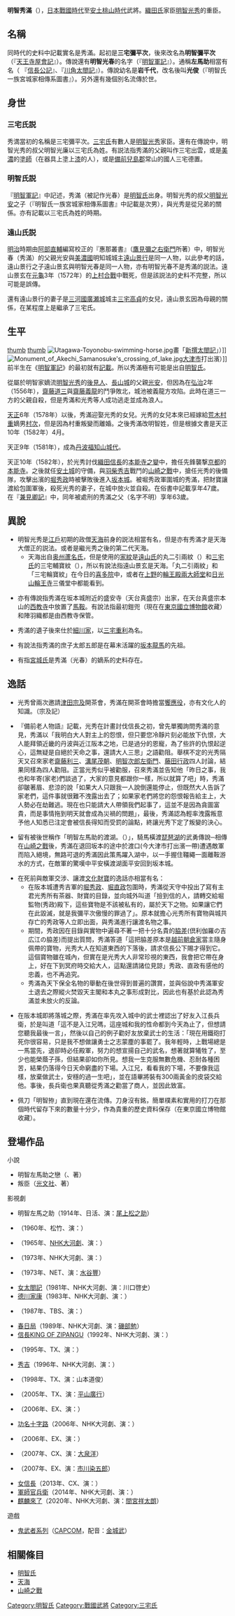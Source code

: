 {{japanese|japanese=明智 秀満|kana=あけち ひでみつ|romaji=Akechi Hidemitsu|舊寫=明智秀滿}}
'''明智秀滿'''（{{bd|1535年||1582年|7月4日}}），[[日本戰國時代|日本戰國時代]]至[[安土桃山時代|安土桃山時代]]武將。[[織田氏|織田氏]]家臣[[明智光秀|明智光秀]]的重臣。

== 名稱 ==
同時代的史料中記載實名是秀滿。起初是'''三宅彌平次'''，後來改名為'''明智彌平次'''（『[[天王寺屋會記|天王寺屋會記]]』）。傳說還有'''明智光春'''的名字（『[[明智軍記|明智軍記]]』）。通稱'''左馬助'''相當有名（ 『[[信長公記|信長公記]]』、『[[川角太閤記|川角太閤記]]』）。傳說幼名是'''岩千代'''，改名後叫'''光俊'''（『明智氏一族宮城家相傳系圖書』）。另外還有幾個別名流傳於世。

== 身世 ==
=== 三宅氏説 ===
秀満當初的名稱是三宅彌平次。[[三宅氏|三宅氏]]有數人是[[明智光秀|明智光秀]]家臣。還有在傳說中，明智光秀的叔父明智光廉以三宅氏為姓。有説法指秀滿的父親叫作三宅出雲，或是[[美濃國|美濃]]的[[塗師|塗師]]（在器具上塗上[[漆|漆]]的人），或是[[備前|備前]][[兒島郡|兒島郡]]常山的國人三宅德置。

=== 明智氏説 ===
『[[明智軍記|明智軍記]]』中記述，秀滿（被記作光春）是[[明智氏|明智氏]]出身。明智光秀的叔父[[明智光安|明智光安]]之子（『明智氏一族宮城家相傳系圖書』中記載是次男），與光秀是從兄弟的關係。亦有記載以三宅氏為姓的時期。

=== 遠山氏説 ===
[[明治|明治]]時期由[[阿部直輔|阿部直輔]]編寫校正的『惠那叢書』（[[鷹見彌之右衛門|鷹見彌之右衛門]]所著）中，明智光春（秀滿）的父親光安與[[美濃國|美濃國]]明知城城主[[遠山景行|遠山景行]]是同一人物，以此參考的話，遠山景行之子遠山景玄與明智光春是同一人物，亦有明智光春不是秀滿的説法。遠山景玄在[[元龜|元龜]]3年（1572年）的[[上村合戰|上村合戰]]中戰死，但是該説法的史料不完整，所以可能是誤傳。

還有遠山景行的妻子是[[三河國|三河國]][[廣瀬城|廣瀬城]]城主[[三宅高貞|三宅高貞]]的女兒，遠山景玄因為母親的關係，在某程度上是繼承了三宅氏。

== 生平 ==
[[file:Fukuchiyama_castle19.jpg|thumb]]
[[file:Sakamotojo07.jpg|thumb]]
[[File:Utagawa-Toyonobu-swimming-horse.jpg|thumb]]畫「[[新撰太閤記|新撰太閤記]]」）]]
[[File:Monument_of_Akechi_Samanosuke's_crossing_of_lake.jpg|thumb]][[大津市|大津市]]打出濱）]]
前半生在《[[明智軍記|明智軍記]]》的最初就有[[記載|記載]]。所以秀滿極有可能是出自[[明智氏|明智氏]]。

從屬於明智家嫡流[[明智光秀|明智光秀]]的[[後見人|後見人]]、[[長山城|長山城]]的父親[[明智光安|光安]]，但因為在[[弘治_(日本)|弘治]]2年（1556年），[[齋藤道三|齋藤道三]]與[[齋藤義龍|齋藤義龍]]的鬥爭敗北，城池被義龍方攻陷。此時在道三一方的父親自殺，但是秀滿和光秀等人成功逃走並成為浪人。

[[天正_(日本)|天正]]6年（1578年）以後，秀滿迎娶光秀的女兒。光秀的女兒本來已經嫁給[[荒木村重|荒木村重]]嫡男[[荒木村次|村次]]，但是因為村重叛變而離婚。之後秀滿改明智姓，但是根據文書是天正10年（1582年）4月。

天正9年（1581年），成為[[丹波|丹波]][[福知山|福知山]][[城代|城代]]。

天正10年（1582年），於光秀討伐[[織田信長|織田信長]]的[[本能寺之變|本能寺之變]]中，擔任先鋒襲撃[[京都|京都]]的[[本能寺|本能寺]]。之後就任[[安土城|安土城]]的守備，與[[羽柴秀吉|羽柴秀吉]]戰鬥的[[山崎之戰|山崎之戰]]中，搶任光秀的後備隊，攻擊出濱的[[堀秀政|堀秀政]]時被擊敗後進入[[坂本城|坂本城]]。被堀秀政軍圍城的秀滿，把財寶讓渡給包圍軍後，殺死光秀的妻子，在城中放火並自殺。在俗書中記載享年47歲。在『[[兼見卿記|兼見卿記]]』中，同年被處刑的秀滿之父（名字不明）享年63歲。

== 異說 ==
*明智光秀是[[江戶|江戶]]初期的政僧[[天海|天海]]前身的説法相當有名，但是亦有秀滿才是天海大僧正的説法。或者是繼光秀之後的第二代天海。
**天海出自[[奥州|奥州]][[蘆名氏|蘆名氏]]，但是使用的[[家紋|家紋]]是[[遠山氏|遠山氏]]的丸二引兩紋（{{lang|ja|丸に二引両}}）和[[三宅氏|三宅氏]]的三宅輔寶紋（{{lang|ja|三宅輪宝}}），所以有說法指遠山景玄是天海。「丸二引兩紋」和「三宅輪寶紋」在今日的[[喜多院|喜多院]]中，或者在[[上野|上野]]的[[輪王殿兩大師堂|輪王殿兩大師堂]]和[[日光山輪王寺|日光山輪王寺]]三儀堂中都能看到。

*亦有傳說指秀滿在坂本城附近的盛安寺（天台真盛宗）出家，在天台真盛宗本山的[[西教寺|西教寺]]中放置了[[馬鞍|馬鞍]]。有說法指最初鎧兜（現在在[[東京國立博物館|東京國立博物館]]收藏）和陣羽織都是由西教寺保管。

*秀滿的遺子後來仕於[[細川家|細川家]]，以[[三宅重利|三宅重利]]為名。

*有說法指秀滿的庶子太郎五郎是在幕末活躍的[[坂本龍馬|坂本龍馬]]的先祖。

*有指[[宮城氏|宮城氏]]是秀滿（光春）的嫡系的史料存在。

== 逸話 ==

*光秀曾兩次邀請[[津田宗及|津田宗及]]開茶會，秀滿在開茶會時擔當[[饗應役|饗應役]]，亦有文化人的知識。（宗及記）

*『備前老人物語』記載，光秀在計畫討伐信長之初，曾先單獨詢問秀滿的意見，秀滿以「我明白大人對主上的怨恨，但只要您冷靜片刻必能放下仇恨，大人能拜領近畿的丹波與近江阪本之地，已是過分的恩寵，為了些許的仇恨起逆心，這無疑是自絕於天命之事，還請大人三思」之語勸阻。舉棋不定的光秀隔天又召來家老[[齋藤利三|齋藤利三]]、[[溝尾茂朝|溝尾茂朝]]、[[明智次郎左衛門|明智次郎左衛門]]、[[藤田行政|藤田行政]]四人討論，結果同樣為四人勸阻。正當光秀似乎被勸服，召來秀滿並告知他「昨日之事，我也和年寄(家老)們談過了，大家的意見都跟你一樣，所以就算了吧」時，秀滿卻皺著眉、悲涼的說「如果大人只跟我一人說倒還能停止，但既然大人告訴了家老們，這件事就很難不洩露出去了；如果家老們將您的怨恨報告給主上，大人勢必在劫難逃。現在也只能請大人帶領我們起事了，這並不是因為貪圖富貴，而是事情拖到明天就會成為災禍的問題」，最後，秀滿認為輕率洩露叛意予他人知悉已注定會被信長得知而受罰的論點，終讓光秀下定了叛變的決心。

*留有被後世稱作「明智左馬助的渡湖。（{{lang|ja|明智左馬助の湖水渡り}}）」，騎馬橫渡[[琵琶湖|琵琶湖]]的武勇傳說─相傳在[[山崎之戰|山崎之戰]]後，秀滿在退回坂本的途中於渡口(今大津市打出濱一帶)遭遇敵軍而陷入絕境，無路可退的秀滿因此策馬躍入湖中，以一手握住韁繩一面離鞍游水的方式，在敵軍的驚嘆中平安橫渡湖面平安回到坂本城。

*在死前與敵軍交涉、讓渡[[日本文化財產|文化財寶]]的逸話亦相當有名：
**在阪本城遭秀吉軍的[[堀秀政|堀秀政]]、[[堀直政|堀直政]]包圍時，秀滿從天守中投出了寫有主君光秀所有茶器、財寶的目錄，並向城外叫道「撿到信的人，請轉交給堀監物(秀政)殿下，這些寶物是不該被私有的，屬於天下之物。如果讓它們在此毀滅，就是我彌平次傲慢的罪過了」。原本就擔心光秀所有寶物與城共存亡的秀政等人立即出面，與秀滿進行讓渡名物之事。
**期間，秀政因在目錄與實物中遍尋不著一把十分名貴的[[脇差|脇差]](倶利伽羅の吉広江の脇差)而提出質問，秀滿答道「這把脇差原本是[[越前國|越前]][[朝倉家|朝倉家]]當主隨身佩帶的寶物，光秀大人在知道東西的下落後，請求信長公下賜才得到它。這個寶物雖在城內，但實在是光秀大人非常珍視的東西，我會把它帶在身上，好在下到冥府時交給大人，這點還請諸位見諒」秀政、直政有感他的忠義，也不再追究。
**秀滿為天下保全名物的舉動在後世得到普遍的讚賞，並與俗說中秀滿軍安土退去之際縱火焚毀天主閣和本丸之事形成對比，因此也有基於此認為秀滿並未放火的反論。

*在阪本城即將落城之際，秀滿在率先攻入城中的武士裡認出了好友入江長兵衛，於是叫道「這不是入江兄嗎，這座城和我的性命都到今天為止了，但想請您聽我最後一言」，然後以自己的例子勸好友放棄武士的生活：「現在用鐵砲打死你很容易，只是我不想做讓勇士之志蒙塵的事罷了。我年輕時，上戰場總是一馬當先，退卻時必任殿軍，努力的想宣揚自己的武名，想著就算犧牲了，至少也能榮蔭子孫，但結果卻如你所見。想我一生克服無數危機、忍耐各種困苦，結果仍落得今日天命窮盡的下場。入江兄，看看我的下場，不要像我這樣，放棄做武士，安穩的過一生吧」，並在語畢將裝有300兩黃金的皮袋交給他。事後，長兵衛也果真聽從秀滿之勸當了商人，並因此致富。

*佩刀「明智拵」直到現在還在流傳。刀身沒有銘，簡單樸素和實用的打刀在那個時代留存下來的數量十分少，作為貴重的歷史資料保存（在東京國立博物館收藏）。

== 登場作品 ==
;小說
*明智左馬助之戀（{{tsl|ja|日本経済新聞出版社|日本經濟新聞出版社}}、{{tsl|ja|加藤廣}}著）
*叛臣（[[光文社|光文社]]、{{tsl|ja|多岐川恭}}著）

;影視劇
*明智左馬之助（1914年、日活、演：[[尾上松之助|尾上松之助]]）
*{{tsl|ja|敵は本能寺にあり#映画|敵在本能寺}}（1960年、松竹、演：{{tsl|ja|森美樹}}）
*{{tsl|ja|太閤記 (NHK大河ドラマ)|太閤記（戲劇）|太閤記}}（1965年、[[NHK大河劇|NHK大河劇]]、演：{{tsl|ja|片岡秀太郎 (2代目)|片岡秀太郎}}）
*{{tsl|ja|国盗り物語 (NHK大河ドラマ)|國盜物語}}（1973年、NHK大河劇、演：{{tsl|ja|三ツ木清隆}}）
*{{tsl|ja|新書太閤記#新書太閤記（NETテレビ）|新書太閤記}}（1973年、NET、演：[[水谷豐|水谷豐]]）
*[[女太閤記|女太閤記]]（1981年、NHK大河劇、演：川口啓史）
*[[德川家康_(大河劇)|德川家康]]（1983年、NHK大河劇、演：{{tsl|ja|大林丈史}}）
*{{tsl|ja|太閤記 (1987年のテレビドラマ)|太閤記（戲劇）|太閤記}}（1987年、TBS、演：{{tsl|ja|伊庭剛}}）
*[[春日局_(大河劇)|春日局]]（1989年、NHK大河劇、演：[[磯部勉|磯部勉]]）
*[[信長KING_OF_ZIPANGU|信長KING OF ZIPANGU]]（1992年、NHK大河劇、演：{{tsl|ja|小野了}}）
*{{tsl|ja|豊臣秀吉 天下を獲る!|豐臣秀吉 獲取天下！}}（1995年、TX、演：{{tsl|ja|安藤一夫}}）
*[[秀吉_(大河劇)|秀吉]]（1996年、NHK大河劇、演：{{tsl|ja|青島健介}}）
*{{tsl|ja|家康が最も恐れた男 真田幸村|家康最恐懼的男人 真田幸村}}（1998年、TX、演：山本道俊）
*{{tsl|ja|国盗り物語#新春ワイド時代劇版|國盜物語}}（2005年、TX、演：[[平山浩行|平山廣行]]）
*{{tsl|ja|太閤記〜天下を獲った男・秀吉|太閤記 獲取天下的男人・秀吉}}（2006年、EX、演：{{tsl|ja|阪本浩之}}）
*[[功名十字路_(大河劇)|功名十字路]]（2006年、NHK大河劇、演：{{tsl|ja|冨家規政|富家規政}}）
*{{tsl|ja|信長の棺#テレビドラマ|信長之棺}}（2006年、EX、演：{{tsl|ja|前川泰之}}）
*{{tsl|ja|明智光秀〜神に愛されなかった男〜|明智光秀 不被神眷顧的男人}}（2007年、CX、演：[[大泉洋|大泉洋]]）
*{{tsl|ja|敵は本能寺にあり#テレビドラマ|敵在本能寺}}（2007年、EX、演：[[松本幸四郎_(十代目)|市川染五郎]]）
*[[女信長|女信長]]（2013年、CX、演：{{tsl|ja|鈴木一真}}）
*[[軍師官兵衛|軍師官兵衛]]（2014年、NHK大河劇、演：{{tsl|ja|鳥羽潤}}）
*[[麒麟來了|麒麟來了]]（2020年、NHK大河劇、演：[[間宮祥太朗|間宮祥太朗]]）

;遊戲
*[[鬼武者系列|鬼武者系列]]（[[CAPCOM|CAPCOM]]，配音：[[金城武|金城武]]）

== 相關條目 ==
*[[明智氏|明智氏]]
*[[天海|天海]]
*[[山崎之戰|山崎之戰]]

[[Category:明智氏|Category:明智氏]]
[[Category:戰國武將|Category:戰國武將]]
[[Category:三宅氏|Category:三宅氏]]